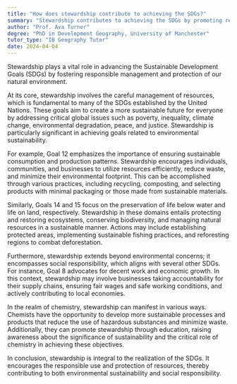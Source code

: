 ```yaml
---
title: "How does stewardship contribute to achieving the SDGs?"
summary: "Stewardship contributes to achieving the SDGs by promoting responsible use and protection of the natural environment."
author: "Prof. Ava Turner"
degree: "PhD in Development Geography, University of Manchester"
tutor_type: "IB Geography Tutor"
date: 2024-04-04
---
```


Stewardship plays a vital role in advancing the Sustainable Development Goals (SDGs) by fostering responsible management and protection of our natural environment.

At its core, stewardship involves the careful management of resources, which is fundamental to many of the SDGs established by the United Nations. These goals aim to create a more sustainable future for everyone by addressing critical global issues such as poverty, inequality, climate change, environmental degradation, peace, and justice. Stewardship is particularly significant in achieving goals related to environmental sustainability.

For example, Goal 12 emphasizes the importance of ensuring sustainable consumption and production patterns. Stewardship encourages individuals, communities, and businesses to utilize resources efficiently, reduce waste, and minimize their environmental footprint. This can be accomplished through various practices, including recycling, composting, and selecting products with minimal packaging or those made from sustainable materials.

Similarly, Goals 14 and 15 focus on the preservation of life below water and life on land, respectively. Stewardship in these domains entails protecting and restoring ecosystems, conserving biodiversity, and managing natural resources in a sustainable manner. Actions may include establishing protected areas, implementing sustainable fishing practices, and reforesting regions to combat deforestation.

Furthermore, stewardship extends beyond environmental concerns; it encompasses social responsibility, which aligns with several other SDGs. For instance, Goal 8 advocates for decent work and economic growth. In this context, stewardship may involve businesses taking accountability for their supply chains, ensuring fair wages and safe working conditions, and actively contributing to local economies.

In the realm of chemistry, stewardship can manifest in various ways. Chemists have the opportunity to develop more sustainable processes and products that reduce the use of hazardous substances and minimize waste. Additionally, they can promote stewardship through education, raising awareness about the significance of sustainability and the critical role of chemistry in achieving these objectives.

In conclusion, stewardship is integral to the realization of the SDGs. It encourages the responsible use and protection of resources, thereby contributing to both environmental sustainability and social responsibility.
    